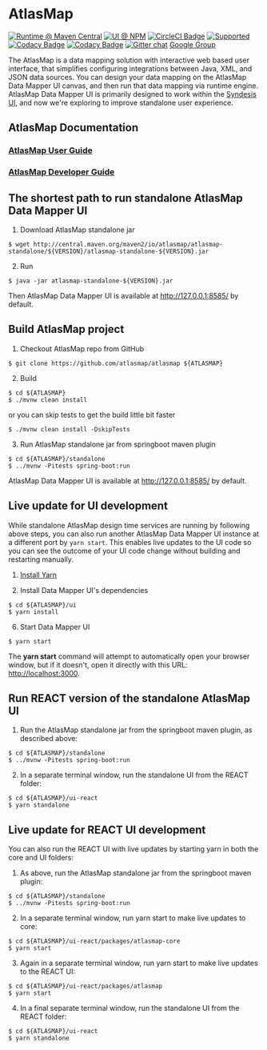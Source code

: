 
<Meta title="AtlasMap|Intro" />

# AtlasMap

[![Runtime @ Maven Central](https://maven-badges.herokuapp.com/maven-central/io.atlasmap/atlas-parent/badge.svg?style=flat-square)](https://maven-badges.herokuapp.com/maven-central/io.atlasmap/atlas-parent/)
[![UI @ NPM](https://badge.fury.io/js/%40atlasmap%2Fatlasmap.svg)](https://badge.fury.io/js/%40atlasmap%2Fatlasmap)
[![CircleCI Badge](https://circleci.com/gh/atlasmap/atlasmap.svg?style=shield)](https://circleci.com/gh/atlasmap/atlasmap)
[![Supported](https://github.com/atlasmap/atlasmap/actions/workflows/supported-build.yml/badge.svg)](https://github.com/atlasmap/atlasmap/actions/workflows/supported-build.yml)
[![Codacy Badge](https://api.codacy.com/project/badge/Grade/4acba1646e0a4cbabac3a76ad5df4df7)](https://www.codacy.com/app/atlasmapio/atlasmap?utm_source=github.com&utm_medium=referral&utm_content=atlasmap/atlasmap&utm_campaign=Badge_Grade)
[![Codacy Badge](https://api.codacy.com/project/badge/Coverage/4acba1646e0a4cbabac3a76ad5df4df7)](https://www.codacy.com/app/atlasmapio/atlasmap?utm_source=github.com&utm_medium=referral&utm_content=atlasmap/atlasmap&utm_campaign=Badge_Coverage)
[![Gitter chat](https://badges.gitter.im/atlasmap/community.png)](https://gitter.im/atlasmap/community)
[Google Group](https://groups.google.com/d/forum/atlasmap)

The AtlasMap is a data mapping solution with interactive web based user interface, that simplifies configuring integrations between Java, XML, and JSON data sources. You can design your data mapping on the AtlasMap Data Mapper UI canvas, and then run that data mapping via runtime engine. AtlasMap Data Mapper UI is primarily designed to work within the [Syndesis UI](https://syndesis.io/), and now we're exploring to improve standalone user experience.

## AtlasMap Documentation

### [AtlasMap User Guide](http://docs.atlasmap.io/)

### [AtlasMap Developer Guide](http://docs.atlasmap.io/developer-guide)

## The shortest path to run standalone AtlasMap Data Mapper UI

1. Download AtlasMap standalone jar

```
$ wget http://central.maven.org/maven2/io/atlasmap/atlasmap-standalone/${VERSION}/atlasmap-standalone-${VERSION}.jar
```

2. Run

```
$ java -jar atlasmap-standalone-${VERSION}.jar
```

Then AtlasMap Data Mapper UI is available at http://127.0.0.1:8585/ by default.

## Build AtlasMap project

1. Checkout AtlasMap repo from GitHub

```
$ git clone https://github.com/atlasmap/atlasmap ${ATLASMAP}
```

2. Build

```
$ cd ${ATLASMAP}
$ ./mvnw clean install
```

or you can skip tests to get the build little bit faster

```
$ ./mvnw clean install -DskipTests
```

3. Run AtlasMap standalone jar from springboot maven plugin

```
$ cd ${ATLASMAP}/standalone
$ ../mvnw -Pitests spring-boot:run
```

AtlasMap Data Mapper UI is available at http://127.0.0.1:8585/ by default.

## Live update for UI development

While standalone AtlasMap design time services are running by following above steps, you can also run another AtlasMap Data Mapper UI instance at a different port by `yarn start`. This enables live updates to the UI code so you can see the outcome of your UI code change without building and restarting manually.

1. [Install Yarn](https://yarnpkg.com/lang/en/docs/install/)

2. Install Data Mapper UI's dependencies

```
$ cd ${ATLASMAP}/ui
$ yarn install
```

6. Start Data Mapper UI

```
$ yarn start
```

The **yarn start** command will attempt to automatically open your browser window, but if it doesn't, open it directly with this URL: <http://localhost:3000>.

## Run REACT version of the standalone AtlasMap UI

1. Run the AtlasMap standalone jar from the springboot maven plugin, as described above:

```
$ cd ${ATLASMAP}/standalone
$ ../mvnw -Pitests spring-boot:run
```

2. In a separate terminal window, run the standalone UI from the REACT folder:

```
$ cd ${ATLASMAP}/ui-react
$ yarn standalone
```

## Live update for REACT UI development

You can also run the REACT UI with live updates by starting yarn in both the core and UI folders:

1. As above, run the AtlasMap standalone jar from the springboot maven plugin:

```
$ cd ${ATLASMAP}/standalone
$ ../mvnw -Pitests spring-boot:run
```

2. In a separate terminal window, run yarn start to make live updates to core:

```
$ cd ${ATLASMAP}/ui-react/packages/atlasmap-core
$ yarn start
```

3. Again in a separate terminal window, run yarn start to make live updates to the REACT UI:

```
$ cd ${ATLASMAP}/ui-react/packages/atlasmap
$ yarn start
```

4. In a final separate terminal window, run the standalone UI from the REACT folder:

```
$ cd ${ATLASMAP}/ui-react
$ yarn standalone
```
